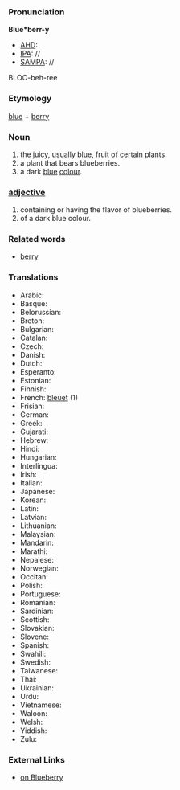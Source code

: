 ===Pronunciation===

'''Blue*berr-y'''
*[[AHD]]:
*[[IPA]]: //
*[[SAMPA]]: //
BLOO-beh-ree
===Etymology===

[[blue]] + [[berry]]

===Noun===

#the juicy, usually blue, fruit of certain plants.
#a plant that bears blueberries.
#a dark [[blue]] [[color|colour]].
===[[adjective]]===
#containing or having the flavor of blueberries.
#of a dark blue colour.
===Related words===

*[[berry]]
===Translations===

*Arabic:
*Basque:
*Belorussian:
*Breton:
*Bulgarian:
*Catalan:
*Czech:
*Danish:
*Dutch:
*Esperanto:
*Estonian:
*Finnish:
*French: [[bleuet]] (1)
*Frisian:
*German:
*Greek:
*Gujarati:
*Hebrew:
*Hindi:
*Hungarian:
*Interlingua:
*Irish:
*Italian:
*Japanese:
*Korean:
*Latin:
*Latvian:
*Lithuanian:
*Malaysian:
*Mandarin:
*Marathi:
*Nepalese:
*Norwegian:
*Occitan:
*Polish:
*Portuguese:
*Romanian:
*Sardinian:
*Scottish:
*Slovakian:
*Slovene:
*Spanish:
*Swahili:
*Swedish:
*Taiwanese:
*Thai:
*Ukrainian:
*Urdu:
*Vietnamese:
*Waloon:
*Welsh:
*Yiddish:
*Zulu:

===External Links===

*[http://www.en.wikipedia.org/wiki/Blueberry|Wikipedia on Blueberry]